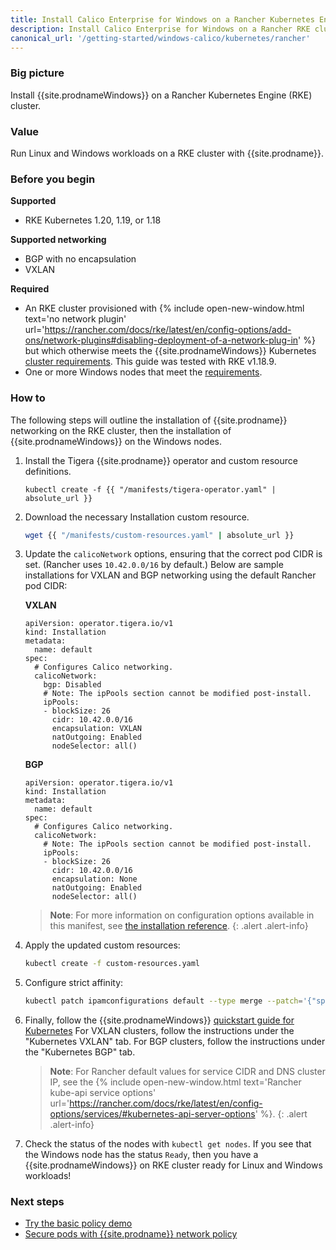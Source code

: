 ```yaml
---
title: Install Calico Enterprise for Windows on a Rancher Kubernetes Engine cluster
description: Install Calico Enterprise for Windows on a Rancher RKE cluster.
canonical_url: '/getting-started/windows-calico/kubernetes/rancher'
---
```


### Big picture

Install {{site.prodnameWindows}} on a Rancher Kubernetes Engine (RKE) cluster.

### Value

Run Linux and Windows workloads on a RKE cluster with {{site.prodname}}.

### Before you begin

**Supported**

- RKE Kubernetes 1.20, 1.19, or 1.18

**Supported networking**

- BGP with no encapsulation
- VXLAN

**Required**

- An RKE cluster provisioned with {% include open-new-window.html text='no network plugin' url='https://rancher.com/docs/rke/latest/en/config-options/add-ons/network-plugins#disabling-deployment-of-a-network-plug-in' %}
but which otherwise meets the {{site.prodnameWindows}} Kubernetes [cluster requirements]({{site.baseurl}}/getting-started/windows-calico/kubernetes/requirements). This guide was tested with RKE v1.18.9.
- One or more Windows nodes that meet the [requirements]({{site.baseurl}}/getting-started/windows-calico/kubernetes/requirements).

### How to

The following steps will outline the installation of {{site.prodname}} networking on the RKE cluster, then the installation of {{site.prodnameWindows}} on the Windows nodes.

1. Install the Tigera {{site.prodname}} operator and custom resource definitions.

   ```
   kubectl create -f {{ "/manifests/tigera-operator.yaml" | absolute_url }}
   ```

1. Download the necessary Installation custom resource.

   ```bash
   wget {{ "/manifests/custom-resources.yaml" | absolute_url }}
   ```

1. Update the `calicoNetwork` options, ensuring that the correct pod CIDR is set. (Rancher uses `10.42.0.0/16` by default.)
   Below are sample installations for VXLAN and BGP networking using the default Rancher pod CIDR:

   **VXLAN**

   ```
   apiVersion: operator.tigera.io/v1
   kind: Installation
   metadata:
     name: default
   spec:
     # Configures Calico networking.
     calicoNetwork:
       bgp: Disabled
       # Note: The ipPools section cannot be modified post-install.
       ipPools:
       - blockSize: 26
         cidr: 10.42.0.0/16
         encapsulation: VXLAN
         natOutgoing: Enabled
         nodeSelector: all()
   ```

   **BGP**

   ```
   apiVersion: operator.tigera.io/v1
   kind: Installation
   metadata:
     name: default
   spec:
     # Configures Calico networking.
     calicoNetwork:
       # Note: The ipPools section cannot be modified post-install.
       ipPools:
       - blockSize: 26
         cidr: 10.42.0.0/16
         encapsulation: None
         natOutgoing: Enabled
         nodeSelector: all()
   ```

   > **Note**: For more information on configuration options available in this manifest, see [the installation reference]({{site.baseurl}}/reference/installation/api).
   {: .alert .alert-info}

1. Apply the updated custom resources:

   ```bash
   kubectl create -f custom-resources.yaml
   ```

1. Configure strict affinity:
   ```bash
   kubectl patch ipamconfigurations default --type merge --patch='{"spec": {"strictAffinity": true}}'
   ```

1. Finally, follow the {{site.prodnameWindows}} [quickstart guide for Kubernetes]({{site.baseurl}}/getting-started/windows-calico/quickstart#install-calico-enterprise-for-windows-manually)
   For VXLAN clusters, follow the instructions under the "Kubernetes VXLAN" tab. For BGP clusters, follow the instructions under the "Kubernetes BGP" tab.

   > **Note**: For Rancher default values for service CIDR and DNS cluster IP, see the {% include open-new-window.html text='Rancher kube-api service options' url='https://rancher.com/docs/rke/latest/en/config-options/services/#kubernetes-api-server-options' %}.
   {: .alert .alert-info}

1. Check the status of the nodes with `kubectl get nodes`. If you see that the Windows node has the status `Ready`, then you have a {{site.prodnameWindows}} on RKE cluster ready for Linux and Windows workloads!

### Next steps

- [Try the basic policy demo]({{site.baseurl}}/getting-started/windows-calico/demo)
- [Secure pods with {{site.prodname}} network policy]({{site.baseurl}}/security/calico-network-policy)
